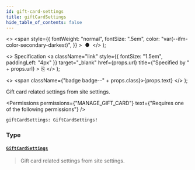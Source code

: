 ```yaml
---
id: gift-card-settings
title: giftCardSettings
hide_table_of_contents: false
---
```


  <>
    <span
      style={{
        fontWeight: "normal",
        fontSize: ".5em",
        color: "var(--ifm-color-secondary-darkest)",
      }}
    >
      &nbsp;●&nbsp;
    </span>
  </>
);

  <>
    Specification
    <a
      className="link"
      style={{ fontSize: "1.5em", paddingLeft: "4px" }}
      target="\_blank"
      href={props.url}
      title={"Specified by " + props.url}
    >
      ⎘
    </a>
  </>
);

  <>
    <span className={"badge badge--" + props.class}>{props.text}</span>
  </>
);

Gift card related settings from site settings.

<Permissions
  permissions={"MANAGE_GIFT_CARD"}
  text={"Requires one of the following permissions"}
/>

```graphql
giftCardSettings: GiftCardSettings!
```

### Type

#### [`GiftCardSettings`](../../../api-reference/miscellaneous/objects/gift-card-settings) <Badge class="secondary" text="object"/> <Badge class="secondary" text="miscellaneous"/>

> Gift card related settings from site settings.

